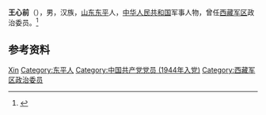 '''王心前'''（{{bd|1927年|12月|}}），男，汉族，[[山东|山东]][[东平县|东平]]人，[[中华人民共和国|中华人民共和国]]军事人物，曾任[[西藏军区|西藏军区]]政治委员。<ref>{{Cite web|title=四  人物简介|url=http://lib.sdsqw.cn/bin/mse.exe?seachword=&K=c94&A=6&rec=753&run=13|accessdate=2021-02-07|work=东平县志}}</ref>

== 参考资料 ==
{{reflist}}

{{Authority control}}
{{DEFAULTSORT:Wang王}}
[[Category:王姓|Xin]]
[[Category:东平人|Category:东平人]]
[[Category:中国共产党党员_(1944年入党)|Category:中国共产党党员 (1944年入党)]]
[[Category:西藏军区政治委员|Category:西藏军区政治委员]]

{{中国人物小作品}}